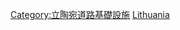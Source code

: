 {{Commonscat|Roads in Lithuania}}

[[Category:立陶宛道路基礎設施|Category:立陶宛道路基礎設施]]
[[Category:欧洲各国道路|Lithuania]]